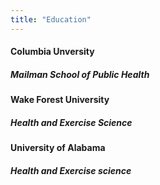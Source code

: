 ```yaml
---
title: "Education"
---
```


#### **Columbia Unversity** 
##### Mailman School of Public Health 

#### **Wake Forest University** 
##### Health and Exercise Science

#### **University of Alabama** 
##### Health and Exercise science 
